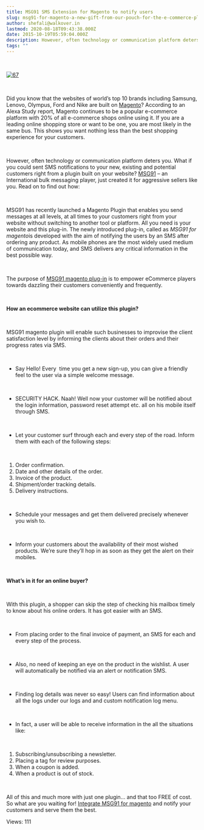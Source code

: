 ```yaml
---
title: MSG91 SMS Extension for Magento to notify users
slug: msg91-for-magento-a-new-gift-from-our-pouch-for-the-e-commerce-platform
author: shefali@walkover.in
lastmod: 2020-08-18T09:43:38.000Z
date: 2015-10-19T05:59:04.000Z
description: However, often technology or communication platform deters you. What if you could sent SMS notifications to your new, existing and potential customers right from a plugin built on your website? an International bulk messaging player, just created it for aggressive sellers like you. Read on to find out how
tags: ""
---
```


 


[![67](https://images-msg91.s3.ap-south-1.amazonaws.com/content/images/wordpress/2015/10/67.png)](https://images-msg91.s3.ap-south-1.amazonaws.com/content/images/wordpress/67.png)


 


  

Did you know that the websites of world’s top 10 brands including Samsung, Lenovo, Olympus, Ford and Nike are built on [Magento](http://magento.com/)? According to an Alexa Study report, Magento continues to be a popular e-commerce platform with 20% of all e-commerce shops online using it. If you are a leading online shopping store or want to be one, you are most likely in the same bus. This shows you want nothing less than the best shopping experience for your customers. 


 


However, often technology or communication platform deters you. What if you could sent SMS notifications to your new, existing and potential customers right from a plugin built on your website? [MSG91](https://msg91.com/?utm_source=blog&utm_medium=free) – an International bulk messaging player, just created it for aggressive sellers like you. Read on to find out how:


 


MSG91 has recently launched a Magento Plugin that enables you send messages at all levels, at all times to your customers right from your website without switching to another tool or platform. All you need is your website and this plug-in. The newly introduced plug-in, called as *MSG91 for magento*is developed with the aim of notifying the users by an SMS after ordering any product. As mobile phones are the most widely used medium of communication today, and SMS delivers any critical information in the best possible way. 


 


The purpose of [MSG91 magento plug-in](http://www.magentocommerce.com/magento-connect/msg91-messaging-extension.html) is to empower eCommerce players towards dazzling their customers conveniently and frequently.


 


**How an ecommerce website can utilize this plugin?**


 


MSG91 magento plugin will enable such businesses to improvise the client satisfaction level by informing the clients about their orders and their progress rates via SMS.


 


* Say Hello! Every  time you get a new sign-up, you can give a friendly feel to the user via a simple welcome message.


 


* SECURITY HACK. Naah! Well now your customer will be notified about the login information, password reset attempt etc. all on his mobile itself through SMS.


 


* Let your customer surf through each and every step of the road. Inform them with each of the following steps:


 


1. Order confirmation.
2. Date and other details of the order.
3. Invoice of the product.
4. Shipment/order tracking details.
5. Delivery instructions.


 


* Schedule your messages and get them delivered precisely whenever you wish to.


 


* Inform your customers about the availability of their most wished products. We’re sure they’ll hop in as soon as they get the alert on their mobiles.


 


**What’s in it for an online buyer?**


 


With this plugin, a shopper can skip the step of checking his mailbox timely to know about his online orders. It has got easier with an SMS.


 


* From placing order to the final invoice of payment, an SMS for each and every step of the process.


 


* Also, no need of keeping an eye on the product in the wishlist. A user will automatically be notified via an alert or notification SMS.


 


* Finding log details was never so easy! Users can find information about all the logs under our logs and and custom notification log menu.


 


* In fact, a user will be able to receive information in the all the situations like:


 


1. Subscribing/unsubscribing a newsletter.
2. Placing a tag for review purposes.
3. When a coupon is added.
4. When a product is out of stock.


 


All of this and much more with just one plugin… and that too FREE of cost. So what are you waiting for! [Integrate MSG91 for magento](https://help.msg91.com/article/157-how-to-install-and-use-msg91-for-magento) and notify your customers and serve them the best.


 Views: 111


